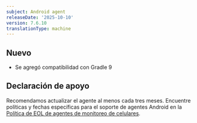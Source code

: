 ```yaml
---
subject: Android agent
releaseDate: '2025-10-10'
version: 7.6.10
translationType: machine
---
```


## Nuevo

* Se agregó compatibilidad con Gradle 9

## Declaración de apoyo

Recomendamos actualizar el agente al menos cada tres meses. Encuentre políticas y fechas específicas para el soporte de agentes Android en la [Política de EOL de agentes de monitoreo de celulares](/docs/mobile-monitoring/new-relic-mobile/get-started/mobile-agents-eol-policy/#android-eol).